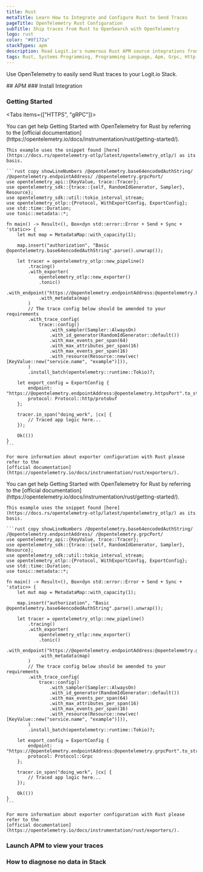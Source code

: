 ```yaml
---
title: Rust
metaTitle: Learn How to Integrate and Configure Rust to Send Traces
pageTitle: OpenTelemetry Rust Configuration
subTitle: Ship traces from Rust to OpenSearch with OpenTelemetry
logo: rust
color: "#0f172a"
stackTypes: apm
description: Read Logit.io's numerous Rust APM source integrations from Logit.io documentation to learn how to send Rust data to Logit.io
tags: Rust, Systems Programming, Programming Language, Apm, Grpc, Http
---
```


Use OpenTelemetry to easily send Rust traces to your Logit.io Stack.

<Steps>
  ## APM
  ### Install Integration
  <InstallIntegration/>
  
  ### Getting Started

  <Tabs items={["HTTPS", "gRPC"]}>
  
  <Tab>
    You can get help Getting Started with OpenTelemetry for Rust by referring to the 
    [official documentation](https://opentelemetry.io/docs/instrumentation/rust/getting-started/). 

    This example uses the snippet found [here](https://docs.rs/opentelemetry-otlp/latest/opentelemetry_otlp/) as its basis.

    ```rust copy showLineNumbers /@opentelemetry.base64encodedAuthString/ /@opentelemetry.endpointAddress/ /@opentelemetry.grpcPort/
    use opentelemetry_api::{KeyValue, trace::Tracer};
    use opentelemetry_sdk::{trace::{self, RandomIdGenerator, Sampler}, Resource};
    use opentelemetry_sdk::util::tokio_interval_stream;
    use opentelemetry_otlp::{Protocol, WithExportConfig, ExportConfig};
    use std::time::Duration;
    use tonic::metadata::*;

    fn main() -> Result<(), Box<dyn std::error::Error + Send + Sync + 'static>> {
        let mut map = MetadataMap::with_capacity(1);

        map.insert("authorization", "Basic @opentelemetry.base64encodedAuthString".parse().unwrap());

        let tracer = opentelemetry_otlp::new_pipeline()
            .tracing()
            .with_exporter(
                opentelemetry_otlp::new_exporter()
                .tonic()
                .with_endpoint("https://@opentelemetry.endpointAddress:@opentelemetry.httpsPort")
                .with_metadata(map)
            )
            // The trace config below should be amended to your requirements
            .with_trace_config(
                trace::config()
                    .with_sampler(Sampler::AlwaysOn)
                    .with_id_generator(RandomIdGenerator::default())
                    .with_max_events_per_span(64)
                    .with_max_attributes_per_span(16)
                    .with_max_events_per_span(16)
                    .with_resource(Resource::new(vec![KeyValue::new("service.name", "example")])),
            )
            .install_batch(opentelemetry::runtime::Tokio)?;

        let export_config = ExportConfig {
            endpoint: "https://@opentelemetry.endpointAddress:@opentelemetry.httpsPort".to_string(),
            protocol: Protocol::http/protobuf
        };

        tracer.in_span("doing_work", |cx| {
            // Traced app logic here...
        });

        Ok(())
    }
    ```

    For more information about exporter configuration with Rust please refer to the 
    [official documentation](https://opentelemetry.io/docs/instrumentation/rust/exporters/).
  </Tab>

  <Tab>
    You can get help Getting Started with OpenTelemetry for Rust by referring to the 
    [official documentation](https://opentelemetry.io/docs/instrumentation/rust/getting-started/). 

    This example uses the snippet found [here](https://docs.rs/opentelemetry-otlp/latest/opentelemetry_otlp/) as its basis.

    ```rust copy showLineNumbers /@opentelemetry.base64encodedAuthString/ /@opentelemetry.endpointAddress/ /@opentelemetry.grpcPort/
    use opentelemetry_api::{KeyValue, trace::Tracer};
    use opentelemetry_sdk::{trace::{self, RandomIdGenerator, Sampler}, Resource};
    use opentelemetry_sdk::util::tokio_interval_stream;
    use opentelemetry_otlp::{Protocol, WithExportConfig, ExportConfig};
    use std::time::Duration;
    use tonic::metadata::*;

    fn main() -> Result<(), Box<dyn std::error::Error + Send + Sync + 'static>> {
        let mut map = MetadataMap::with_capacity(1);

        map.insert("authorization", "Basic @opentelemetry.base64encodedAuthString".parse().unwrap());

        let tracer = opentelemetry_otlp::new_pipeline()
            .tracing()
            .with_exporter(
                opentelemetry_otlp::new_exporter()
                .tonic()
                .with_endpoint("https://@opentelemetry.endpointAddress:@opentelemetry.grpcPort")
                .with_metadata(map)
            )
            // The trace config below should be amended to your requirements
            .with_trace_config(
                trace::config()
                    .with_sampler(Sampler::AlwaysOn)
                    .with_id_generator(RandomIdGenerator::default())
                    .with_max_events_per_span(64)
                    .with_max_attributes_per_span(16)
                    .with_max_events_per_span(16)
                    .with_resource(Resource::new(vec![KeyValue::new("service.name", "example")])),
            )
            .install_batch(opentelemetry::runtime::Tokio)?;

        let export_config = ExportConfig {
            endpoint: "https://@opentelemetry.endpointAddress:@opentelemetry.grpcPort".to_string(),
            protocol: Protocol::Grpc
        };

        tracer.in_span("doing_work", |cx| {
            // Traced app logic here...
        });

        Ok(())
    }
    ```

    For more information about exporter configuration with Rust please refer to the 
    [official documentation](https://opentelemetry.io/docs/instrumentation/rust/exporters/).
  </Tab>

  </Tabs>

  ### Launch APM to view your traces

  <LaunchVisualizer type="apm" />

  ### How to diagnose no data in Stack

  <DiagnoseNoData />
</Steps>